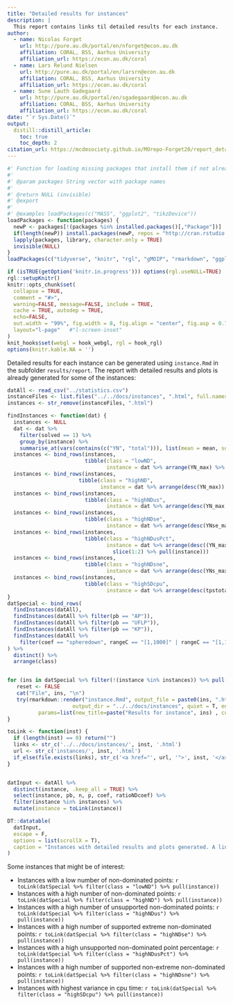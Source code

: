 ```yaml
---
title: "Detailed results for instances"
description: |
  This report contains links til detailed results for each instance.
author:
  - name: Nicolas Forget
    url: http://pure.au.dk/portal/en/nforget@econ.au.dk
    affiliation: CORAL, BSS, Aarhus University
    affiliation_url: https://econ.au.dk/coral
  - name: Lars Relund Nielsen
    url: http://pure.au.dk/portal/en/larsrn@econ.au.dk
    affiliation: CORAL, BSS, Aarhus University
    affiliation_url: https://econ.au.dk/coral
  - name: Sune Lauth Gadegaard
    url: http://pure.au.dk/portal/en/sgadegaard@econ.au.dk
    affiliation: CORAL, BSS, Aarhus University
    affiliation_url: https://econ.au.dk/coral
date: "`r Sys.Date()`"
output:
  distill::distill_article:
    toc: true
    toc_depth: 2
citation_url: https://mcdmsociety.github.io/MOrepo-Forget20/report_details.html
---
```


<style type="text/css">
table td, table th {  /* Table  */
  font-size: 10px !important;
}
</style>

```r
#' Function for loading missing packages that install them if not already installed.
#'
#' @param packages String vector with package names
#'
#' @return NULL (invisible)
#' @export
#'
#' @examples loadPackages(c("MASS", "ggplot2", "tikzDevice"))
loadPackages <- function(packages) {
  newP <- packages[!(packages %in% installed.packages()[,"Package"])]
  if(length(newP)) install.packages(newP, repos = "http://cran.rstudio.com/")
  lapply(packages, library, character.only = TRUE)
  invisible(NULL)
}
loadPackages(c("tidyverse", "knitr", "rgl", "gMOIP", "rmarkdown", "ggplot2", "plotly", "DT", "RColorBrewer", "wesanderson", "kableExtra", "ggthemes"))

if (isTRUE(getOption('knitr.in.progress'))) options(rgl.useNULL=TRUE)
rgl::setupKnitr()
knitr::opts_chunk$set(
  collapse = TRUE,
  comment = "#>",
  warning=FALSE, message=FALSE, include = TRUE, 
  cache = TRUE, autodep = TRUE,
  echo=FALSE,
  out.width = "99%", fig.width = 8, fig.align = "center", fig.asp = 0.7,
  layout="l-page"   #"l-screen-inset"
)
knit_hooks$set(webgl = hook_webgl, rgl = hook_rgl)
options(knitr.kable.NA = '')
```

Detailed results for each instance can be generated using `instance.Rmd` in the subfolder `results/report`. The report with detailed results and plots is already generated for some of the instances: 

```r
datAll <- read_csv("../statistics.csv")
instanceFiles <- list.files("../../docs/instances", ".html", full.names = F)
instances <- str_remove(instanceFiles, ".html")

findInstances <- function(dat) {
  instances <- NULL
  dat <- dat %>% 
    filter(solved == 1) %>% 
    group_by(instance) %>%
    summarise_at(vars(contains(c("YN", "total"))), list(mean = mean, sd = sd, max = max), na.rm = TRUE)
  instances <- bind_rows(instances, 
                         tibble(class = "lowND", 
                                instance = dat %>% arrange(YN_max) %>% slice(1:2) %>% pull(instance)))
  instances <- bind_rows(instances, 
                       tibble(class = "highND", 
                              instance = dat %>% arrange(desc(YN_max)) %>% slice(1:2) %>% pull(instance)))
  instances <- bind_rows(instances, 
                         tibble(class = "highNDus", 
                                instance = dat %>% arrange(desc(YN_max - YNs_max)) %>% slice(1:2) %>% pull(instance)))
  instances <- bind_rows(instances, 
                         tibble(class = "highNDse", 
                                instance = dat %>% arrange(desc(YNse_max)) %>% slice(1:2) %>% pull(instance)))
  instances <- bind_rows(instances, 
                         tibble(class = "highNDusPct", 
                                instance = dat %>% arrange(desc((YN_max - YNs_max)/YN_max)) %>% 
                                  slice(1:2) %>% pull(instance)))
  instances <- bind_rows(instances, 
                         tibble(class = "highNDsne", 
                                instance = dat %>% arrange(desc(YNs_max - YNse_max)) %>% slice(1:2) %>% pull(instance)))
  instances <- bind_rows(instances, 
                         tibble(class = "highSDcpu", 
                                instance = dat %>% arrange(desc(tpstotal_sd)) %>% slice(1:2) %>% pull(instance)))
}
datSpecial <- bind_rows(
  findInstances(datAll),
  findInstances(datAll %>% filter(pb == "AP")),
  findInstances(datAll %>% filter(pb == "UFLP")),
  findInstances(datAll %>% filter(pb == "KP")),
  findInstances(datAll %>% 
    filter(coef == "spheredown", rangeC == "[1,1000]" | rangeC == "[1,1000]|[1,100]", varsel == "mof"))
) %>% 
  distinct() %>% 
  arrange(class) 


for (ins in datSpecial %>% filter(!(instance %in% instances)) %>% pull(instance)) {
   reset <- FALSE
   cat("File", ins, "\n")
   try(rmarkdown::render("instance.Rmd", output_file = paste0(ins, ".html"),
                     output_dir = "../../docs/instances", quiet = T, envir = new.env(),
          params=list(new_title=paste("Results for instance", ins) , currentInstance = ins) ))
}
```


```r
toLink <- function(inst) {
  if (length(inst) == 0) return("")
  links <- str_c('../../docs/instances/', inst, '.html')
  url <- str_c('instances/', inst, '.html')
  if_else(file.exists(links), str_c('<a href="', url, '">', inst, '</a>'), inst)
}


datInput <- datAll %>% 
  distinct(instance, .keep_all = TRUE) %>% 
  select(instance, pb, n, p, coef, ratioNDcoef) %>% 
  filter(instance %in% instances) %>% 
  mutate(instance = toLink(instance))

DT::datatable(
  datInput,
  escape = F,
  options = list(scrollX = T),
  caption = "Instances with detailed results and plots generated. A link is given in the instance column."
)
```

Some instances that might be of interest:

  * Instances with a low number of non-dominated points: `r toLink(datSpecial %>% filter(class = "lowND") %>% pull(instance))`
  * Instances with a high number of non-dominated points: `r toLink(datSpecial %>% filter(class = "highND") %>% pull(instance))`
  * Instances with a high number of unsupported non-dominated points: `r toLink(datSpecial %>% filter(class = "highNDus") %>% pull(instance))`
  * Instances with a high number of supported extreme non-dominated points: `r toLink(datSpecial %>% filter(class = "highNDse") %>% pull(instance))`
  * Instances with a high unsupported non-dominated point percentage: `r toLink(datSpecial %>% filter(class = "highNDusPct") %>% pull(instance))`
  * Instances with a high number of supported non-extreme non-dominated points: `r toLink(datSpecial %>% filter(class = "highNDsne") %>% pull(instance))`
  * Instances with highest variance in cpu time: `r toLink(datSpecial %>% filter(class = "highSDcpu") %>% pull(instance))`














